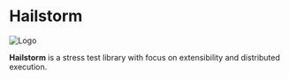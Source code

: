 
# Hailstorm

![Logo](../assets/hailstorm_man.png)

**Hailstorm** is a stress test library with focus on extensibility and distributed execution.